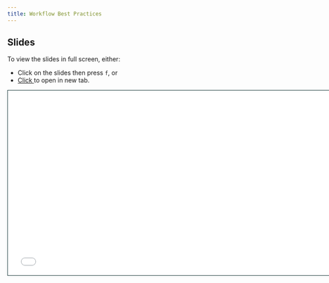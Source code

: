 ```yaml
---
title: Workflow Best Practices 
---
```


## Slides

To view the slides in full screen, either:

- Click on the slides then press `f`, or
- <a href = "../slides/workflow-best-practices.html" target="_blank"> Click </a> to open in new tab.


```{=html}
<iframe class="slide-deck" src="../slides/workflow-best-practices.html" height="420" width="747" style="border: 1px solid #123233;"></iframe>
```